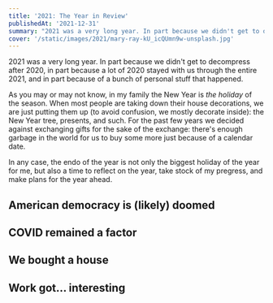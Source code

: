 ```yaml
---
title: '2021: The Year in Review'
publishedAt: '2021-12-31'
summary: "2021 was a very long year. In part because we didn't get to decompress after 2020, in part because a lot of 2020 stayed with us through the entire 2021, and in part because of a bunch of personal stuff that happened."
cover: '/static/images/2021/mary-ray-kU_icQUmn9w-unsplash.jpg'
---
```


2021 was a very long year. In part because we didn't get to decompress after 2020, in part because a lot of 2020 stayed with us through the entire 2021, and in part because of a bunch of personal stuff that happened.

As you may or may not know, in my family the New Year is _the holiday_ of the season. When most people are taking down their house decorations, we are just putting them up (to avoid confusion, we mostly decorate inside): the New Year tree, presents, and such. For the past few years we decided against exchanging gifts for the sake of the exchange: there's enough garbage in the world for us to buy some more just because of a calendar date.

In any case, the endo of the year is not only the biggest holiday of the year for me, but also a time to reflect on the year, take stock of my pregress, and make plans for the year ahead.

## American democracy is (likely) doomed

## COVID remained a factor

## We bought a house

## Work got... interesting

##
